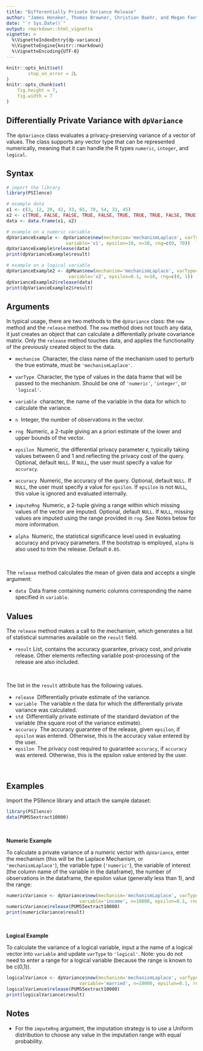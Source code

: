 ```yaml
---
title: "Differentially Private Variance Release"
author: "James Honaker, Thomas Brawner, Christian Baehr, and Megan Fantes"
date: "`r Sys.Date()`"
output: rmarkdown::html_vignette
vignette: >
  %\VignetteIndexEntry{dp-variance}
  %\VignetteEngine{knitr::rmarkdown}
  %\VignetteEncoding{UTF-8}
---
```


```r
knitr::opts_knit$set(
        stop_on_error = 2L
)
knitr::opts_chunk$set(
    fig.height = 7,
    fig.width = 7
)
```

Differentially Private Variance with `dpVariance`
-----------------------------------------

The `dpVariance` class evaluates a privacy-preserving variance of a vector of values. The class supports any vector type that can be represented numerically, meaning that it can handle the R types `numeric`, `integer`, and `logical`.

<!--
Differential privacy is a rigorous mathematical framework for making statistical information about private datasets available. This is done in such a way that guarantees that information about specific individuals in the dataset does not leak out. Differentially private estimates of various statistics are available in this package.  For example, the `mean.release()` function releases a mean of a variable, while adding a precise about of noise to guarantee `epsilon` differential privacy.

The privacy loss parameter `epsilon` is chosen by the user and represents the degree of privacy preservation guaranteed to each observation in the data when releasing information. Typically this is valued between 0 and 1; as the value gets smaller, the level of privacy protection grows. However, greater privacy protection means more noise must be added to the true mean to achieve the desired amount of privacy. Therefore, as epsilon grows smaller, the privacy protection becomes greater, but the accuracy of the statistical release becomes weaker.

The user must manually specify the number of observations, variable type, and range of the data of interest.
-->

Syntax
------

```r
# import the library
library(PSIlence)

# example data
x1 <- c(3, 12, 20, 42, 33, 65, 70, 54, 33, 45)
x2 <- c(TRUE, FALSE, FALSE, TRUE, FALSE, TRUE, TRUE, TRUE, FALSE, TRUE)
data <- data.frame(x1, x2)

# example on a numeric variable
dpVarianceExample <- dpVariance$new(mechanism='mechanismLaplace', varType='numeric',
                      variable='x1', epsilon=10, n=10, rng=c(0, 70))
dpVarianceExample$release(data)
print(dpVarianceExample$result)

# example on a logical variable
dpVarianceExample2 <- dpMean$new(mechanism='mechanismLaplace', varType='logical',
                       variable='x2', epsilon=0.1, n=10, rng=c(0, 1))
dpVarianceExample2$release(data)
print(dpVarianceExample2$result)
```

Arguments
---------

In typical usage, there are two methods to the `dpVariance` class: the `new` method and the `release` method. The `new` method does not touch any data, it just creates an object that can calculate a differentially private covariance matrix. Only the `release` method touches data, and applies the functionality of the previously created object to the data.

* `mechanism` \ Character, the class name of the mechanism used to perturb the true estimate, must be `'mechanismLaplace'`.

* `varType` \ Character, the type of values in the data frame that will be passed to the mechanism. Should be one of `'numeric'`, `'integer'`, or `'logical'`.

* `variable` \ character, the name of the variable in the data for which to calculate the variance.

* `n` \ Integer, the number of observations in the vector.

* `rng` \ Numeric, a 2-tuple giving an a priori estimate of the lower and upper bounds of the vector.

* `epsilon` \ Numeric, the differential privacy parameter $\epsilon$, typically taking values between 0 and 1 and reflecting the privacy cost of the query. Optional, default `NULL`. If `NULL`, the user must specify a value for `accuracy`.

* `accuracy` \ Numeric, the accuracy of the query. Optional, default `NULL`. If `NULL`, the user must specify a value for `epsilon`. If `epsilon` is not `NULL`, this value is ignored and evaluated internally.

* `imputeRng` \ Numeric, a 2-tuple giving a range within which missing values of the vector are imputed. Optional, default `NULL`. If `NULL`, missing values are imputed using the range provided in `rng`. See Notes below for more information.

* `alpha` \ Numeric, the statistical significance level used in evaluating accuracy and privacy parameters. If the bootstrap is employed, `alpha` is also used to trim the release. Default `0.05`.

&nbsp;

The `release` method calculates the mean of given data and accepts a single argument:

* `data` \ Data frame containing numeric columns corresponding the name specified in `variable`.

Values
------

The `release` method makes a call to the mechanism, which generates a list of statistical summaries available on the `result` field.

* `result` List, contains the accuracy guarantee, privacy cost, and private release. Other elements reflecting variable post-processing of the release are also included.

&nbsp;

The list in the `result` attribute has the following values.

* `release` \ Differentially private estimate of the variance.
* `variable` \ The variable n the data for which the differentially private variance was calculated.
* `std` \ Differentially private estimate of the standard deviation of the variable (the square root of the variance estimate).
* `accuracy` \ The accuracy guarantee of the release, given `epsilon`, if `epsilon` was entered. Otherwise, this is the accuracy value entered by the user.
* `epsilon` \ The privacy cost required to guarantee `accuracy`, if `accuracy` was entered. Otherwise, this is the epsilon value entered by the user.

&nbsp;

Examples
------

Import the PSIlence library and attach the sample dataset:

```r
library(PSIlence)
data(PUMS5extract10000)
```

&nbsp;

__Numeric Example__

To calculate a private variance of a numeric vector with `dpVariance`, enter the mechanism (this will be the Laplace Mechanism, or `'mechanismLaplace'`), the variable type (`'numeric'`), the variable of interest (the column name of the variable in the dataframe), the number of observations in the dataframe, the epsilon value (generally less than 1), and the range:

```r
numericVariance <- dpVariance$new(mechanism='mechanismLaplace', varType='numeric',
                           variable='income', n=10000, epsilon=0.1, rng=c(0, 750000))
numericVariance$release(PUMS5extract10000)
print(numericVariance$result)
```

&nbsp;

__Logical Example__

To calculate the variance of a logical variable, input a the name of a logical vector into `variable` and update `varType` to `'logical'`. Note: you do not need to enter a range for a logical variable (because the range is known to be c(0,1)).

```r
logicalVariance <- dpVariance$new(mechanism='mechanismLaplace', varType='logical',
                           variable='married', n=10000, epsilon=0.1, rng=c(0, 1))
logicalVariance$release(PUMS5extract10000)
print(logicalVariance$result)
```

Notes
------
* For the `imputeRng` argument, the imputation strategy is to use a Uniform distribution to choose any value in the imputation range with equal probability.
